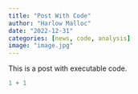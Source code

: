 ```yaml
---
title: "Post With Code"
author: "Harlow Malloc"
date: "2022-12-31"
categories: [news, code, analysis]
image: "image.jpg"
---
```


This is a post with executable code.

```r
1 + 1
```
